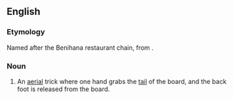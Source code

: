 ==English==
{{wikipedia|benihana (skateboarding trick)}}

===Etymology===
Named after the Benihana restaurant chain, from {{etyl|ja|en}} {{m|ja|紅花||safflower}}.

===Noun===
{{en-noun}}

# {{lb|en|skateboarding}} An [[aerial]] trick where one hand grabs the [[tail]] of the board, and the back foot is released from the board.